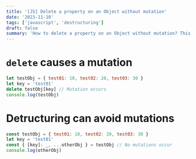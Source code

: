 ```yaml
---
title: '[JS] Delete a property on an Object without mutation'
date: '2023-11-10'
tags: ['javascript', 'destructuring']
draft: false
summary: 'How to delete a property on an Object without mutation? This can be done using destructuring'
---
```


# `delete` causes a mutation

```javascript
let testObj = { test01: 10, test02: 20, test03: 30 }
let key = 'test01'
delete testObj[key] // Mutation occurs
console.log(testObj)
```

# Detructuring can avoid mutations

```javascript
const testObj = { test01: 10, test02: 20, test03: 30 }
let key = 'test01'
const { [key]: _, ...otherObj } = testObj // No mutations occur
console.log(otherObj)
```
